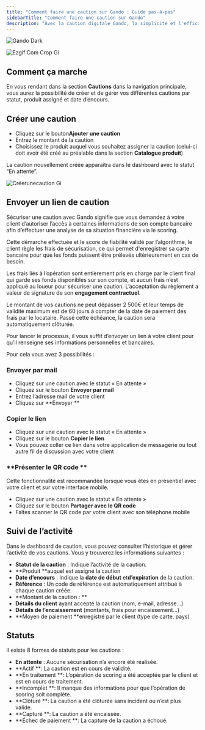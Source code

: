 ```yaml
---
title: "Comment faire une caution sur Gando : Guide pas-à-pas"
sidebarTitle: "Comment faire une caution sur Gando"
description: "Avec la caution digitale Gando, la simplicité et l'efficacité opérationnelle vont de pair. Découvrez dans ce guide comment créer une caution pour un produit, envoyer un lien à vos clients et encaisser un remboursement si un dommage, des frais supplémentaires ou un manquement au contrat a été constaté."
---
```


<img
  className="hidden dark:block"
  src="/images/create-deposit.gif"
  alt="Gando Dark"
/>

![Ezgif Com Crop Gi](/images/ezgif.com-crop.gif)

## Comment ça marche

En vous rendant dans la section **Cautions** dans la navigation principale, vous aurez la possibilité de créer et de gérer vos différentes cautions par statut, produit assigné et date d’encours.

## Créer une caution

- Cliquez sur le bouton**Ajouter une caution**
- Entrez le montant de la caution
- Choisissez le produit auquel vous souhaitez assigner la caution (celui-ci doit avoir été créé au préalable dans la section **Catalogue produit**)

La caution nouvellement créée apparaîtra dans le dashboard avec le statut “En attente”.

![Créerunecaution Gi](/images/Créerunecaution.gif)

## Envoyer un lien de caution

Sécuriser une caution avec Gando signifie que vous demandez à votre client d’autoriser l’accès à certaines informations de son compte bancaire afin d’effectuer une analyse de sa situation financière via le scoring.

Cette démarche effectuée et le score de fiabilité validé par l’algorithme, le client règle les frais de sécurisation, ce qui permet d'enregistrer sa carte bancaire pour que les fonds puissent être prélevés ultérieurement en cas de besoin. 

Les frais liés à l’opération sont entièrement pris en charge par le client final qui garde ses fonds disponibles sur son compte, et aucun frais n’est appliqué au loueur pour sécuriser une caution. L’acceptation du règlement a valeur de signature de son **engagement contractuel**.

Le montant de vos cautions ne peut dépasser 2 500€ et leur temps de validité maximum est de 60 jours à compter de la date de paiement des frais par le locataire. Passé cette échéance, la caution sera automatiquement clôturée.

Pour lancer le processus, il vous suffit d’envoyer un lien à votre client pour qu’il renseigne ses informations personnelles et bancaires.

Pour cela vous avez 3 possibilités :

### **Envoyer par mail**

- Cliquez sur une caution avec le statut « En attente »
- Cliquez sur le bouton **Envoyer par mail**
- Entrez l’adresse mail de votre client
- Cliquez sur **Envoyer **

### **Copier le lien**

- Cliquez sur une caution avec le statut « En attente »
- Cliquez sur le bouton **Copier le lien**
- Vous pouvez coller ce lien dans votre application de messagerie ou tout autre fil de discussion avec votre client

### **Présenter le QR code **

Cette fonctionnalité est recommandée lorsque vous êtes en présentiel avec votre client et sur votre interface mobile.

- Cliquez sur une caution avec le statut « En attente »
- Cliquez sur le bouton **Partager avec le QR code**
- Faîtes scanner le QR code par votre client avec son téléphone mobile

## Suivi de l’activité

Dans le dashboard de caution, vous pouvez consulter l’historique et gérer l’activité de vos cautions. Vous y trouverez les informations suivantes : 

- **Statut de la caution** : Indique l’activité de la caution.
- **Produit **auquel est assigné la caution
- **Date d’encours** : Indique la **date de début** et**d’expiration**  de la caution.
- **Référence** : Un code de référence est automatiquement attribué à chaque caution créée.
- **Montant de la caution : **
- **Détails du client** ayant accepté la caution (nom, e-mail, adresse…)
- **Détails de l’encaissement** (montants, frais pour encaissement…)
- **Moyen de paiement **enregistré par le client (type de carte, pays)

## Statuts

Il existe 8 formes de statuts pour les cautions : 

- **En attente** : Aucune sécurisation n’a encore été réalisée.
- **Actif **: La caution est en cours de validité.
- **En traitement **: L’opération de scoring a été acceptée par le client et est en cours de traitement.
- **Incomplet **: Il manque des informations pour que l’opération de scoring soit complète.
- **Clôturé **: La caution a été clôturée sans incident ou n’est plus valide.
- **Capturé **: La caution a été encaissée.
- **Échec de paiement **: La capture de la caution a échoué.